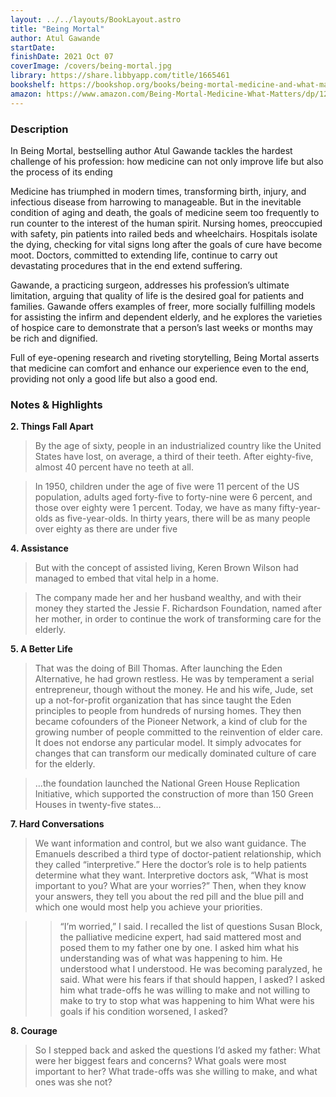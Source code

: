 ```yaml
---
layout: ../../layouts/BookLayout.astro
title: "Being Mortal"
author: Atul Gawande
startDate:
finishDate: 2021 Oct 07
coverImage: /covers/being-mortal.jpg
library: https://share.libbyapp.com/title/1665461
bookshelf: https://bookshop.org/books/being-mortal-medicine-and-what-matters-in-the-end/9781250076229
amazon: https://www.amazon.com/Being-Mortal-Medicine-What-Matters/dp/1250076226/
---
```


<ReadingTime
  startDate  = {frontmatter.startDate}
  finishDate = {frontmatter.finishDate}
/>

### Description
In Being Mortal, bestselling author Atul Gawande tackles the hardest challenge of his profession: how medicine can not only improve life but also the process of its ending

Medicine has triumphed in modern times, transforming birth, injury, and infectious disease from harrowing to manageable. But in the inevitable condition of aging and death, the goals of medicine seem too frequently to run counter to the interest of the human spirit. Nursing homes, preoccupied with safety, pin patients into railed beds and wheelchairs. Hospitals isolate the dying, checking for vital signs long after the goals of cure have become moot. Doctors, committed to extending life, continue to carry out devastating procedures that in the end extend suffering.

Gawande, a practicing surgeon, addresses his profession’s ultimate limitation, arguing that quality of life is the desired goal for patients and families. Gawande offers examples of freer, more socially fulfilling models for assisting the infirm and dependent elderly, and he explores the varieties of hospice care to demonstrate that a person’s last weeks or months may be rich and dignified.

Full of eye-opening research and riveting storytelling, Being Mortal asserts that medicine can comfort and enhance our experience even to the end, providing not only a good life but also a good end.

### Notes & Highlights
**2. Things Fall Apart**
> By the age of sixty, people in an industrialized country like the United States have lost, on average, a third of their teeth. After eighty-five, almost 40 percent have no teeth at all.

> In 1950, children under the age of five were 11 percent of the US population, adults aged forty-five to forty-nine were 6 percent, and those over eighty were 1 percent. Today, we have as many fifty-year-olds as five-year-olds. In thirty years, there will be as many people over eighty as there are under five

**4. Assistance**
> But with the concept of assisted living, Keren Brown Wilson had managed to embed that vital help in a home.

> The company made her and her husband wealthy, and with their money they started the Jessie F. Richardson Foundation, named after her mother, in order to continue the work of transforming care for the elderly.

**5. A Better Life**
> That was the doing of Bill Thomas. After launching the Eden Alternative, he had grown restless. He was by temperament a serial entrepreneur, though without the money. He and his wife, Jude, set up a not-for-profit organization that has since taught the Eden principles to people from hundreds of nursing homes. They then became cofounders of the Pioneer Network, a kind of club for the growing number of people committed to the reinvention of elder care. It does not endorse any particular model. It simply advocates for changes that can transform our medically dominated culture of care for the elderly.

> …the foundation launched the National Green House Replication Initiative, which supported the construction of more than 150 Green Houses in twenty-five states…

**7. Hard Conversations**
> We want information and control, but we also want guidance. The Emanuels described a third type of doctor-patient relationship, which they called “interpretive.” Here the doctor’s role is to help patients determine what they want. Interpretive doctors ask, “What is most important to you? What are your worries?” Then, when they know your answers, they tell you about the red pill and the blue pill and which one would most help you achieve your priorities.

>> “I’m worried,” I said. I recalled the list of questions Susan Block, the palliative medicine expert, had said mattered most and posed them to my father one by one. I asked him what his understanding was of what was happening to him.
He understood what I understood. He was becoming paralyzed, he said.
What were his fears if that should happen, I asked?
I asked him what trade-offs he was willing to make and not willing to make to try to stop what was happening to him
What were his goals if his condition worsened, I asked?

**8. Courage**
>  So I stepped back and asked the questions I’d asked my father: What were her biggest fears and concerns? What goals were most important to her? What trade-offs was she willing to make, and what ones was she not?

<Fragment slot="buy">
  <BuyBook
    library   = {frontmatter.library}
    bookshelf = {frontmatter.bookshelf}
    amazon    = {frontmatter.amazon}
  />
</Fragment>
